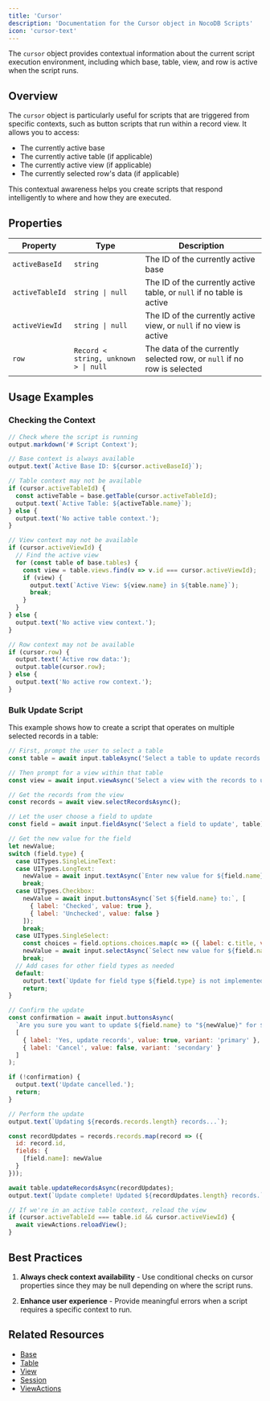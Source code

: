 ```yaml
---
title: 'Cursor'
description: 'Documentation for the Cursor object in NocoDB Scripts'
icon: 'cursor-text'
---
```


The `cursor` object provides contextual information about the current script execution environment, including which base, table, view, and row is active when the script runs.

## Overview

The `cursor` object is particularly useful for scripts that are triggered from specific contexts, such as button scripts that run within a record view. It allows you to access:

- The currently active base
- The currently active table (if applicable)
- The currently active view (if applicable)
- The currently selected row's data (if applicable)

This contextual awareness helps you create scripts that respond intelligently to where and how they are executed.

## Properties

| Property        | Type                                 | Description                                                             |
|-----------------|--------------------------------------|-------------------------------------------------------------------------|
| `activeBaseId`  | `string`                             | The ID of the currently active base                                     |
| `activeTableId` | `string \| null`                     | The ID of the currently active table, or `null` if no table is active   |
| `activeViewId`  | `string \| null`                     | The ID of the currently active view, or `null` if no view is active     |
| `row`           | `Record < string, unknown > \| null` | The data of the currently selected row, or `null` if no row is selected |

## Usage Examples

### Checking the Context

```javascript
// Check where the script is running
output.markdown('# Script Context');

// Base context is always available
output.text(`Active Base ID: ${cursor.activeBaseId}`);

// Table context may not be available
if (cursor.activeTableId) {
  const activeTable = base.getTable(cursor.activeTableId);
  output.text(`Active Table: ${activeTable.name}`);
} else {
  output.text('No active table context.');
}

// View context may not be available
if (cursor.activeViewId) {
  // Find the active view
  for (const table of base.tables) {
    const view = table.views.find(v => v.id === cursor.activeViewId);
    if (view) {
      output.text(`Active View: ${view.name} in ${table.name}`);
      break;
    }
  }
} else {
  output.text('No active view context.');
}

// Row context may not be available
if (cursor.row) {
  output.text('Active row data:');
  output.table(cursor.row);
} else {
  output.text('No active row context.');
}
```


### Bulk Update Script

This example shows how to create a script that operates on multiple selected records in a table:

```javascript
// First, prompt the user to select a table
const table = await input.tableAsync('Select a table to update records');

// Then prompt for a view within that table
const view = await input.viewAsync('Select a view with the records to update', table);

// Get the records from the view
const records = await view.selectRecordsAsync();

// Let the user choose a field to update
const field = await input.fieldAsync('Select a field to update', table);

// Get the new value for the field
let newValue;
switch (field.type) {
  case UITypes.SingleLineText:
  case UITypes.LongText:
    newValue = await input.textAsync(`Enter new value for ${field.name}`);
    break;
  case UITypes.Checkbox:
    newValue = await input.buttonsAsync(`Set ${field.name} to:`, [
      { label: 'Checked', value: true },
      { label: 'Unchecked', value: false }
    ]);
    break;
  case UITypes.SingleSelect:
    const choices = field.options.choices.map(c => ({ label: c.title, value: c.title }));
    newValue = await input.selectAsync(`Select new value for ${field.name}`, choices);
    break;
  // Add cases for other field types as needed
  default:
    output.text(`Update for field type ${field.type} is not implemented in this script.`);
    return;
}

// Confirm the update
const confirmation = await input.buttonsAsync(
  `Are you sure you want to update ${field.name} to "${newValue}" for ${records.records.length} records?`,
  [
    { label: 'Yes, update records', value: true, variant: 'primary' },
    { label: 'Cancel', value: false, variant: 'secondary' }
  ]
);

if (!confirmation) {
  output.text('Update cancelled.');
  return;
}

// Perform the update
output.text(`Updating ${records.records.length} records...`);

const recordUpdates = records.records.map(record => ({
  id: record.id,
  fields: {
    [field.name]: newValue
  }
}));

await table.updateRecordsAsync(recordUpdates);
output.text(`Update complete! Updated ${recordUpdates.length} records.`);

// If we're in an active table context, reload the view
if (cursor.activeTableId === table.id && cursor.activeViewId) {
  await viewActions.reloadView();
}
```

## Best Practices

1. **Always check context availability** - Use conditional checks on cursor properties since they may be null depending on where the script runs.

2. **Enhance user experience** - Provide meaningful errors when a script requires a specific context to run.

## Related Resources

- [Base](/docs/scripts/api-reference/base)
- [Table](/docs/scripts/api-reference/table)
- [View](/docs/scripts/api-reference/view)
- [Session](/docs/scripts/api-reference/session)
- [ViewActions](/docs/scripts/api-reference/view-actions)